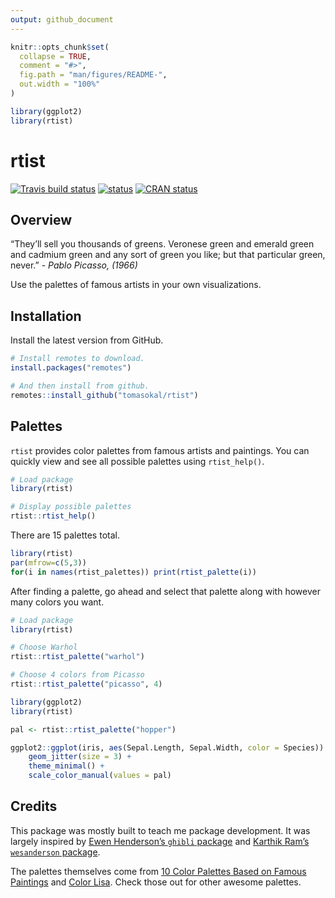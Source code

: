 ```yaml
---
output: github_document
---
```


<!-- README.md is generated from README.Rmd. Please edit that file -->

```r
knitr::opts_chunk$set(
  collapse = TRUE,
  comment = "#>",
  fig.path = "man/figures/README-",
  out.width = "100%"
)

library(ggplot2)
library(rtist)
```

# rtist

[![Travis build status](https://travis-ci.org/tomasokal/rtist.svg?branch=master)](https://travis-ci.org/tomasokal/rtist)
[![status](https://tinyverse.netlify.com/badge/rtist)](https://CRAN.R-project.org/package=rtist)
[![CRAN status](http://www.r-pkg.org/badges/version/rtist)](https://cran.r-project.org/package=rtist)

## Overview

"They'll sell you thousands of greens. Veronese green and emerald green and cadmium green and any sort of green you like; but that particular green, never." - *Pablo Picasso, (1966)*

Use the palettes of famous artists in your own visualizations. 

## Installation

Install the latest version from GitHub.

``` r
# Install remotes to download.
install.packages("remotes")

# And then install from github.
remotes::install_github("tomasokal/rtist")
```

## Palettes

`rtist` provides color palettes from famous artists and paintings. You can quickly view and see all possible palettes using `rtist_help()`.

``` r
# Load package
library(rtist)

# Display possible palettes
rtist::rtist_help()
```

There are 15 palettes total.

``` r
library(rtist)
par(mfrow=c(5,3))
for(i in names(rtist_palettes)) print(rtist_palette(i))
```

After finding a palette, go ahead and select that palette along with however many colors you want.

``` r
# Load package
library(rtist)

# Choose Warhol
rtist::rtist_palette("warhol")

# Choose 4 colors from Picasso
rtist::rtist_palette("picasso", 4)
```

```r
library(ggplot2)
library(rtist)

pal <- rtist::rtist_palette("hopper")

ggplot2::ggplot(iris, aes(Sepal.Length, Sepal.Width, color = Species)) +
    geom_jitter(size = 3) +
    theme_minimal() +
    scale_color_manual(values = pal)
```

## Credits

This package was mostly built to teach me package development. It was largely inspired by [Ewen Henderson’s `ghibli`
package](https://github.com/ewenme/ghibli) and [Karthik Ram’s `wesanderson` 
package](https://github.com/karthik/wesanderson).

The palettes themselves come from [10 Color Palettes Based on Famous Paintings](http://www.skellermeyerdesigns.com/blog/10-color-palettes-based-on-famous-paintings) and [Color Lisa](http://colorlisa.com/). Check those out for other awesome palettes.




